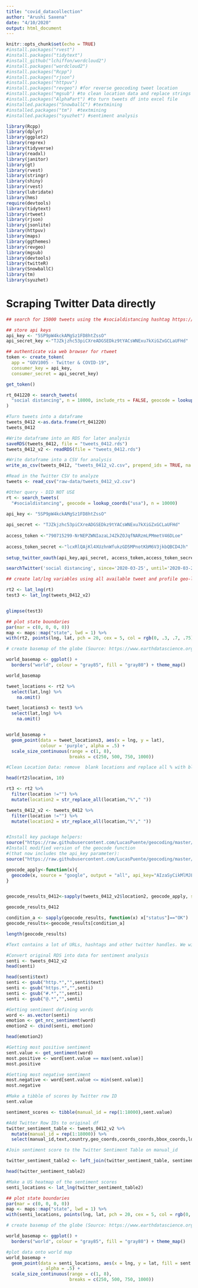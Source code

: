 ```yaml
---
title: "covid_datacollection"
author: "Arushi Saxena"
date: "4/10/2020"
output: html_document
---
```


```r
knitr::opts_chunk$set(echo = TRUE)
#install.packages("rvest")
#install.packages("tidytext")
#install_github("lchiffon/wordcloud2")
#install.packages("wordcloud2")
#install.packages("Rcpp")
#install.packages("rjson")
#install.packages("httpuv")
#install.packages("revgeo") #for reverse geocoding tweet location
#install.packages("mgsub") #to clean location data and replace strings
#install.packages("AlphaPart") #to turn tweets df into excel file
#installed.packages("SnowballC") #textmining
#installed.packages("tm")  #textmining
#installed.packages("syuzhet") #sentiment analysis

library(Rcpp)
library(dplyr)
library(ggplot2)
library(reprex)
library(tidyverse)
library(readxl)
library(janitor)
library(gt)
library(rvest)
library(stringr)
library(shiny)
library(rvest)
library(lubridate)
library(hms)
require(devtools)
library(tidytext)
library(rtweet)
library(rjson)
library(jsonlite)
library(httpuv)
library(maps)
library(ggthemes)
library(revgeo)
library(mgsub)
library(devtools)
library(twitteR)
library(SnowballC)
library(tm)
library(syuzhet)

```

# Scraping Twitter Data directly
```r
## search for 15000 tweets using the #socialdistancing hashtag https://rtweet.info/

## store api keys
api_key <- "5SP9pW4kckAMgSz1FD8htZssO"
api_secret_key <-"TJZkjzhc53piCXreADGSEDkz9tYACsWNExu7kXiGZxGCLaUFHd"

## authenticate via web browser for rtweet
token <- create_token(
  app = "GOV1005 - Twitter & COVID-19",
  consumer_key = api_key,
  consumer_secret = api_secret_key)

get_token()

rt_041220 <- search_tweets(
  "social distancing", n = 18000, include_rts = FALSE, geocode = lookup_coords("usa"), retryonratelimit = TRUE
)

#Turn tweets into a dataframe
tweets_0412 <-as.data.frame(rt_041220)
tweets_0412

#Write dataframe into an RDS for later analysis
saveRDS(tweets_0412, file = "tweets_0412.rds")
tweets_0412_v2 <- readRDS(file = "tweets_0412.rds")

#Write dataframe into a CSV for analysis
write_as_csv(tweets_0412, "tweets_0412_v2.csv", prepend_ids = TRUE, na = "", fileEncoding = "UTF-8")

#Read in the Twitter CSV to analyze
tweets <- read_csv("raw-data/tweets_0412_v2.csv")

#Other query - DID NOT USE
rt <- search_tweets(
  "#socialdistancing", geocode = lookup_coords("usa"), n = 10000)
```

```r
api_key <- "5SP9pW4kckAMgSz1FD8htZssO"
 
api_secret <- "TJZkjzhc53piCXreADGSEDkz9tYACsWNExu7kXiGZxGCLaUFHd"
 
access_token <-"790715299-NrNEPZWNIazaLJ4ZkZOJqfNARzmLPMmetV46DLoe"
 
access_token_secret <-"lcxRlQAjKl4XUzhnWfukzGD5MPnotKbM6V3jkbQBCD4Jh"
 
setup_twitter_oauth(api_key,api_secret, access_token,access_token_secret)

searchTwitter('social distancing', since='2020-03-25', until='2020-03-28', n=25000)
```


```r
## create lat/lng variables using all available tweet and profile geo-location data. Cannot use excel file for this must use twitter dataframe or RDS due because they retain character types

rt2 <- lat_lng(rt)
test3 <- lat_lng(tweets_0412_v2)


glimpse(test3)

## plot state boundaries
par(mar = c(0, 0, 0, 0))
map <- maps::map("state", lwd = 1) %>%
with(rt2, points(lng, lat, pch = 20, cex = 5, col = rgb(0, .3, .7, .75)))

# create basemap of the globe (Source: https://www.earthdatascience.org/courses/earth-analytics/get-data-using-apis/map-tweet-locations-over-time-r/)

world_basemap <- ggplot() +
  borders("world", colour = "gray85", fill = "gray80") + theme_map()

world_basemap

tweet_locations <- rt2 %>%
  select(lat,lng) %>%
    na.omit()

tweet_locations3 <- test3 %>%
  select(lat,lng) %>%
    na.omit()


world_basemap +
  geom_point(data = tweet_locations3, aes(x = lng, y = lat),
             colour = 'purple', alpha = .5) +
  scale_size_continuous(range = c(1, 8),
                        breaks = c(250, 500, 750, 1000)) 

```

```r

#Clean Location Data: remove  blank locations and replace all % with blank so that geocode() will work https://www.r-bloggers.com/mapping-twitter-followers-in-r/

head(rt2$location, 10)

rt3 <- rt2 %>%
  filter(location !="") %>%
  mutate(location2 = str_replace_all(location,"%"," "))

tweets_0412_v2 <- tweets_0412 %>%
  filter(location !="") %>%
  mutate(location2 = str_replace_all(location,"%"," "))


#Install key package helpers:
source("https://raw.githubusercontent.com/LucasPuente/geocoding/master/geocode_helpers.R")
#Install modified version of the geocode function
#(that now includes the api_key parameter):
source("https://raw.githubusercontent.com/LucasPuente/geocoding/master/modified_geocode.R")

geocode_apply<-function(x){
  geocode(x, source = "google", output = "all", api_key="AIzaSyCikMlMJLBSRbEr2-zH1lRkyqmrNJ_FjuE")
}


geocode_results_0412<-sapply(tweets_0412_v2$location2, geocode_apply, simplify = F)

geocode_results_0412

condition_a <- sapply(geocode_results, function(x) x["status"]=="OK")
geocode_results<-geocode_results[condition_a]

length(geocode_results)
```

```r
#Text contains a lot of URLs, hashtags and other twitter handles. We will remove all these using the gsub function.

#Convert original RDS into data for sentiment analysis
senti <- tweets_0412_v2
head(senti)

head(senti$text)
senti <- gsub("http.*","",senti$text)
senti <- gsub("https.*","",senti)
senti <- gsub("#.*","",senti)
senti <- gsub("@.*","",senti)

#Getting sentiment defining words
word <- as.vector(senti)
emotion <- get_nrc_sentiment(word)
emotion2 <- cbind(senti, emotion) 

head(emotion2)

#Getting most positive sentiment
sent.value <- get_sentiment(word)
most.positive <- word[sent.value == max(sent.value)]
most.positive

#Getting most negative sentiment
most.negative <- word[sent.value <= min(sent.value)] 
most.negative 

#Make a tibble of scores by Twitter row ID
sent.value

sentiment_scores <- tibble(manual_id = rep(1:18000),sent.value) 

#Add Twitter Row IDs to original df
twitter_sentiment_table <- tweets_0412_v2 %>%
  mutate(manual_id = rep(1:18000)) %>%
  select(manual_id,text,country,geo_coords,coords_coords,bbox_coords,location)

#Join sentiment score to the Twitter Sentiment Table on manual_id

twitter_sentiment_table2 <- left_join(twitter_sentiment_table, sentiment_scores, by = "manual_id")

head(twitter_sentiment_table2)

#Make a US heatmap of the sentiment scores
senti_locations <- lat_lng(twitter_sentiment_table2)

## plot state boundaries
par(mar = c(0, 0, 0, 0))
map <- maps::map("state", lwd = 1) %>%
with(senti_locations, points(lng, lat, pch = 20, cex = 5, col = rgb(0, .3, .7, .75)))

# create basemap of the globe (Source: https://www.earthdatascience.org/courses/earth-analytics/get-data-using-apis/map-tweet-locations-over-time-r/)

world_basemap <- ggplot() +
  borders("world", colour = "gray85", fill = "gray80") + theme_map()

#plot data onto world map
world_basemap +
  geom_point(data = senti_locations, aes(x = lng, y = lat, fill = sent.value),
             , alpha = .5) +
  scale_size_continuous(range = c(1, 8),
                        breaks = c(250, 500, 750, 1000)) 

```

